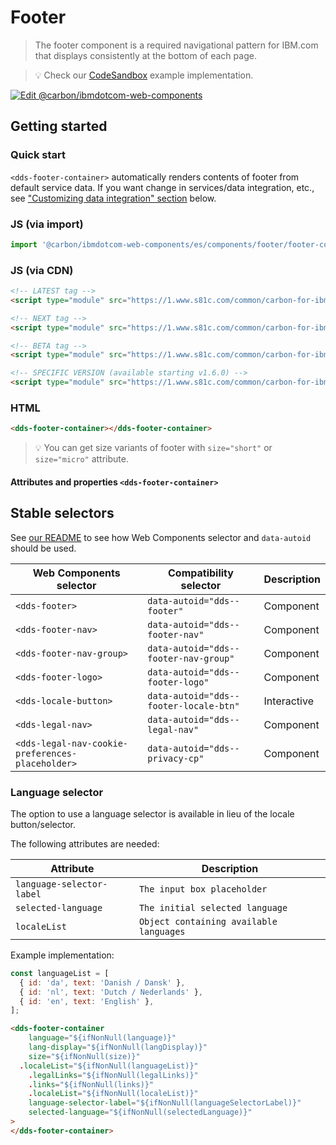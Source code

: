 
# Footer

> The footer component is a required navigational pattern for IBM.com that
> displays consistently at the bottom of each page.

> 💡 Check our
> [CodeSandbox](https://githubbox.com/carbon-design-system/carbon-for-ibm-dotcom/tree/master/packages/web-components/examples/codesandbox/components/footer)
> example implementation.

[![Edit @carbon/ibmdotcom-web-components](https://codesandbox.io/static/img/play-codesandbox.svg)](https://githubbox.com/carbon-design-system/carbon-for-ibm-dotcom/tree/master/packages/web-components/examples/codesandbox/components/footer)

## Getting started

### Quick start

`<dds-footer-container>` automatically renders contents of footer from default service data. If you want change in services/data integration, etc., see ["Customizing data integration" section](#customizing-data-integration) below.

### JS (via import)

```javascript
import '@carbon/ibmdotcom-web-components/es/components/footer/footer-container';
```

### JS (via CDN)

```html
<!-- LATEST tag -->
<script type="module" src="https://1.www.s81c.com/common/carbon-for-ibm-dotcom/latest/footer.min.js"></script>

<!-- NEXT tag -->
<script type="module" src="https://1.www.s81c.com/common/carbon-for-ibm-dotcom/next/footer.min.js"></script>

<!-- BETA tag -->
<script type="module" src="https://1.www.s81c.com/common/carbon-for-ibm-dotcom/beta/footer.min.js"></script>

<!-- SPECIFIC VERSION (available starting v1.6.0) -->
<script type="module" src="https://1.www.s81c.com/common/carbon-for-ibm-dotcom/v1.6.0/footer.min.js"></script>
```

<Description markdown={plex} />

### HTML

```html
<dds-footer-container></dds-footer-container>
```

> 💡 You can get size variants of footer with `size="short"` or `size="micro"` attribute.


#### Attributes and properties `<dds-footer-container>`

<Props of="dds-footer-composite" />

## Stable selectors

See [our README](https://github.com/carbon-design-system/carbon-for-ibm-dotcom/tree/master/packages/web-components#stable-selectors-for-analytics-and-integratione2e-testing-in-web-components) to see how Web Components selector and `data-autoid` should be used.

| Web Components selector  | Compatibility selector                 | Description |
| ------------------------ | -------------------------------------- | ----------- |
| `<dds-footer>`           | `data-autoid="dds--footer"`            | Component   |
| `<dds-footer-nav>`       | `data-autoid="dds--footer-nav"`        | Component   |
| `<dds-footer-nav-group>` | `data-autoid="dds--footer-nav-group"`  | Component   |
| `<dds-footer-logo>`      | `data-autoid="dds--footer-logo"`       | Component   |
| `<dds-locale-button>`    | `data-autoid="dds--footer-locale-btn"` | Interactive |
| `<dds-legal-nav>`        | `data-autoid="dds--legal-nav"`         | Component   |
| `<dds-legal-nav-cookie-preferences-placeholder>` | `data-autoid="dds--privacy-cp"`        | Component   |

### Language selector

The option to use a language selector is available in lieu of the locale
button/selector.

The following attributes are needed:

| Attribute                | Description                            |
| ------------------------ | -------------------------------------- |
| `language-selector-label`| `The input box placeholder`            |
| `selected-language`      | `The initial selected language`        |
| `localeList`             | `Object containing available languages`|

Example implementation:

```javascript
const languageList = [
  { id: 'da', text: 'Danish / Dansk' },
  { id: 'nl', text: 'Dutch / Nederlands' },
  { id: 'en', text: 'English' },
];

```

```html
<dds-footer-container
	language="${ifNonNull(language)}"
	lang-display="${ifNonNull(langDisplay)}"
	size="${ifNonNull(size)}"
  .localeList="${ifNonNull(languageList)}"
	.legalLinks="${ifNonNull(legalLinks)}"
	.links="${ifNonNull(links)}"
	.localeList="${ifNonNull(localeList)}"
	language-selector-label="${ifNonNull(languageSelectorLabel)}"
	selected-language="${ifNonNull(selectedLanguage)}"
>
</dds-footer-container>
```
<Description markdown={contributing} />
